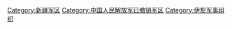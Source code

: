 [[Category:新疆军区|Category:新疆军区]]
[[Category:中国人民解放军已撤销军区|Category:中国人民解放军已撤销军区]]
[[Category:伊犁军事组织|Category:伊犁军事组织]]